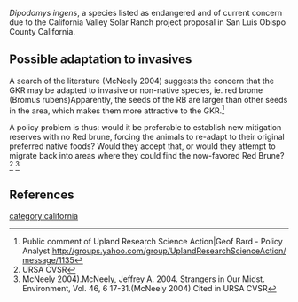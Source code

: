 ''Dipodomys ingens'', a species listed as endangered and of current concern due to the California Valley Solar Ranch project proposal in San Luis Obispo County California. 

==Possible adaptation to invasives==

A search of the literature (McNeely 2004) suggests the concern that the GKR may
be adapted to invasive or non-native species, ie. red brome (Bromus
rubens)Apparently, the seeds of the RB are larger than other seeds in the area,
which makes them more attractive to the GKR.<ref>Public comment of Upland Research Science Action|Geof Bard - Policy Analyst|http://groups.yahoo.com/group/UplandResearchScienceAction/message/1135</ref>

A policy problem is thus: would it be preferable to establish new mitigation reserves with no Red brune,
forcing the animals to re-adapt to their original preferred native foods? Would
they accept that, or would they attempt to migrate back into areas where they
could find the now-favored Red Brune? <ref>URSA CVSR</ref>
<ref> McNeely
2004).McNeely, Jeffrey A. 2004. Strangers in Our Midst. Environment, Vol. 46, 6
17-31.(McNeely 2004) Cited in URSA CVSR</ref>
==References==

{{Reflist}}
[[category:california]]